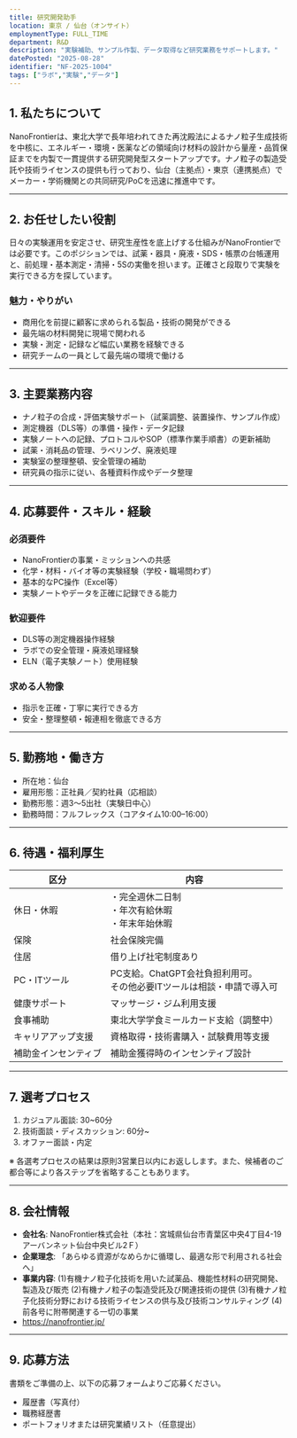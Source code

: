 ```yaml
---
title: 研究開発助手
location: 東京 / 仙台（オンサイト）
employmentType: FULL_TIME
department: R&D
description: "実験補助、サンプル作製、データ取得など研究業務をサポートします。"
datePosted: "2025-08-28"
identifier: "NF-2025-1004"
tags: ["ラボ","実験","データ"]
---
```


## 1. 私たちについて

NanoFrontierは、東北大学で長年培われてきた再沈殿法によるナノ粒子生成技術を中核に、エネルギー・環境・医薬などの領域向け材料の設計から量産・品質保証までを内製で一貫提供する研究開発型スタートアップです。ナノ粒子の製造受託や技術ライセンスの提供も行っており、仙台（主拠点）・東京（連携拠点）でメーカー・学術機関との共同研究/PoCを迅速に推進中です。

---

## 2. **お任せしたい役割**

日々の実験運用を安定させ、研究生産性を底上げする仕組みがNanoFrontierでは必要です。このポジションでは、試薬・器具・廃液・SDS・帳票の台帳運用と、前処理・基本測定・清掃・5Sの実働を担います。正確さと段取りで実験を実行できる方を探しています。

### 魅力・やりがい

- 商用化を前提に顧客に求められる製品・技術の開発ができる
- 最先端の材料開発に現場で関われる
- 実験・測定・記録など幅広い業務を経験できる
- 研究チームの一員として最先端の環境で働ける

---

## 3. 主要業務内容

- ナノ粒子の合成・評価実験サポート（試薬調整、装置操作、サンプル作成）
- 測定機器（DLS等）の準備・操作・データ記録
- 実験ノートへの記録、プロトコルやSOP（標準作業手順書）の更新補助
- 試薬・消耗品の管理、ラベリング、廃液処理
- 実験室の整理整頓、安全管理の補助
- 研究員の指示に従い、各種資料作成やデータ整理

---

## 4. 応募要件・スキル・経験

### 必須要件

- NanoFrontierの事業・ミッションへの共感
- 化学・材料・バイオ等の実験経験（学校・職場問わず）
- 基本的なPC操作（Excel等）
- 実験ノートやデータを正確に記録できる能力

### 歓迎要件

- DLS等の測定機器操作経験
- ラボでの安全管理・廃液処理経験
- ELN（電子実験ノート）使用経験

### 求める人物像

- 指示を正確・丁寧に実行できる方
- 安全・整理整頓・報連相を徹底できる方

---

## 5. 勤務地・働き方

- 所在地：仙台
- 雇用形態：正社員／契約社員（応相談）
- 勤務形態：週3～5出社（実験日中心）
- 勤務時間：フルフレックス（コアタイム10:00–16:00）

---

## 6. 待遇・福利厚生

| 区分 | 内容 |
| --- | --- |
| 休日・休暇 | ・完全週休二日制<br/>・年次有給休暇<br/>・年末年始休暇 |
| 保険 | 社会保険完備 |
| 住居 | 借り上げ社宅制度あり |
| PC・ITツール | PC支給。ChatGPT会社負担利用可。<br/>その他必要ITツールは相談・申請で導入可 |
| 健康サポート | マッサージ・ジム利用支援 |
| 食事補助 | 東北大学学食ミールカード支給（調整中） |
| キャリアアップ支援 | 資格取得・技術書購入・試験費用等支援 |
| 補助金インセンティブ | 補助金獲得時のインセンティブ設計 |

---

## 7. 選考プロセス

1. カジュアル面談: 30~60分
2. 技術面談・ディスカッション: 60分~
3. オファー面談・内定

※ 各選考プロセスの結果は原則3営業日以内にお返しします。また、候補者のご都合等により各ステップを省略することもあります。

---

## 8. 会社情報

- **会社名**: NanoFrontier株式会社（本社：宮城県仙台市青葉区中央4丁目4-19アーバンネット仙台中央ビル2Ｆ）
- **企業理念**: 「あらゆる資源がなめらかに循環し、最適な形で利用される社会へ」
- **事業内容**: 
  (1)有機ナノ粒子化技術を用いた試薬品、機能性材料の研究開発、製造及び販売
  (2)有機ナノ粒子の製造受託及び関連技術の提供
  (3)有機ナノ粒子化技術分野における技術ライセンスの供与及び技術コンサルティング
  (4)前各号に附帯関連する一切の事業
- https://nanofrontier.jp/

---

## 9. 応募方法

書類をご準備の上、以下の応募フォームよりご応募ください。

- 履歴書（写真付）
- 職務経歴書
- ポートフォリオまたは研究業績リスト（任意提出）


